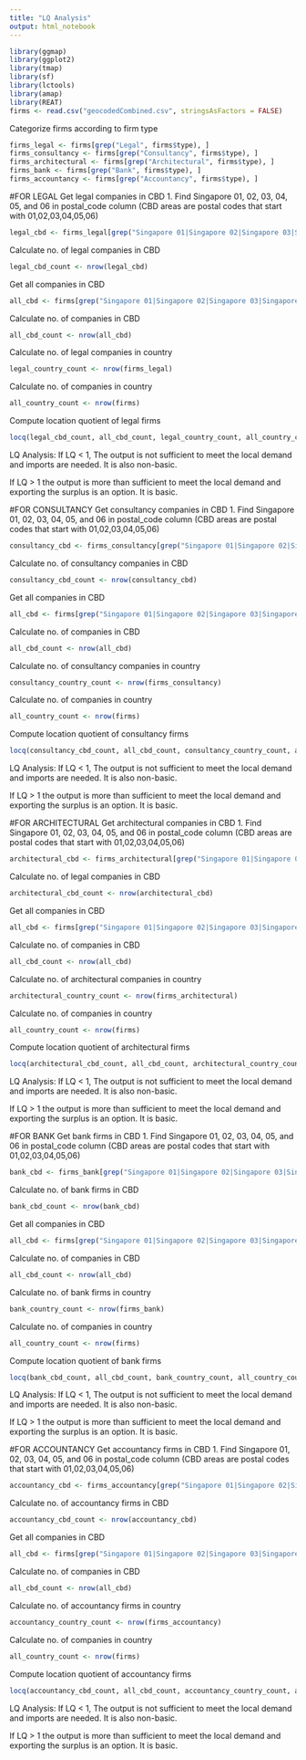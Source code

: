 ```yaml
---
title: "LQ Analysis"
output: html_notebook
---
```


```r
library(ggmap)
library(ggplot2)
library(tmap)
library(sf)
library(lctools)
library(amap)
library(REAT)
firms <- read.csv("geocodedCombined.csv", stringsAsFactors = FALSE)
```

Categorize firms according to firm type
```r
firms_legal <- firms[grep("Legal", firms$type), ]
firms_consultancy <- firms[grep("Consultancy", firms$type), ]
firms_architectural <- firms[grep("Architectural", firms$type), ]
firms_bank <- firms[grep("Bank", firms$type), ]
firms_accountancy <- firms[grep("Accountancy", firms$type), ]
```

#FOR LEGAL
Get legal companies in CBD
1. Find Singapore 01, 02, 03, 04, 05, and 06 in postal_code column
(CBD areas are postal codes that start with 01,02,03,04,05,06)
```r
legal_cbd <- firms_legal[grep("Singapore 01|Singapore 02|Singapore 03|Singapore 04|Singapore 05|Singapore 06", firms_legal$postal_code), ]
```

Calculate no. of legal companies in CBD
```r
legal_cbd_count <- nrow(legal_cbd)
```

Get all companies in CBD
```r
all_cbd <- firms[grep("Singapore 01|Singapore 02|Singapore 03|Singapore 04|Singapore 05|Singapore 06", firms$postal_code), ]
```

Calculate no. of companies in CBD
```r
all_cbd_count <- nrow(all_cbd)
```

Calculate no. of legal companies in country
```r
legal_country_count <- nrow(firms_legal)
```

Calculate no. of companies in country
```r
all_country_count <- nrow(firms)
```

Compute location quotient of legal firms
```r
locq(legal_cbd_count, all_cbd_count, legal_country_count, all_country_count)
```
LQ Analysis:
If LQ < 1, The output is not sufficient to meet the local demand and imports are needed. It is also non-basic.

If LQ > 1 the output is more than sufficient to meet the local demand and exporting the surplus is an option. It is basic.

#FOR CONSULTANCY
Get consultancy companies in CBD
1. Find Singapore 01, 02, 03, 04, 05, and 06 in postal_code column
(CBD areas are postal codes that start with 01,02,03,04,05,06)
```r
consultancy_cbd <- firms_consultancy[grep("Singapore 01|Singapore 02|Singapore 03|Singapore 04|Singapore 05|Singapore 06", firms_consultancy$postal_code), ]
```

Calculate no. of consultancy companies in CBD
```r
consultancy_cbd_count <- nrow(consultancy_cbd)
```

Get all companies in CBD
```r
all_cbd <- firms[grep("Singapore 01|Singapore 02|Singapore 03|Singapore 04|Singapore 05|Singapore 06", firms$postal_code), ]
```

Calculate no. of companies in CBD
```r
all_cbd_count <- nrow(all_cbd)
```

Calculate no. of consultancy companies in country
```r
consultancy_country_count <- nrow(firms_consultancy)
```

Calculate no. of companies in country
```r
all_country_count <- nrow(firms)
```

Compute location quotient of consultancy firms
```r
locq(consultancy_cbd_count, all_cbd_count, consultancy_country_count, all_country_count)
```
LQ Analysis:
If LQ < 1, The output is not sufficient to meet the local demand and imports are needed. It is also non-basic.

If LQ > 1 the output is more than sufficient to meet the local demand and exporting the surplus is an option. It is basic.

#FOR ARCHITECTURAL
Get architectural companies in CBD
1. Find Singapore 01, 02, 03, 04, 05, and 06 in postal_code column
(CBD areas are postal codes that start with 01,02,03,04,05,06)
```r
architectural_cbd <- firms_architectural[grep("Singapore 01|Singapore 02|Singapore 03|Singapore 04|Singapore 05|Singapore 06", firms_architectural$postal_code), ]
```

Calculate no. of legal companies in CBD
```r
architectural_cbd_count <- nrow(architectural_cbd)
```

Get all companies in CBD
```r
all_cbd <- firms[grep("Singapore 01|Singapore 02|Singapore 03|Singapore 04|Singapore 05|Singapore 06", firms$postal_code), ]
```

Calculate no. of companies in CBD
```r
all_cbd_count <- nrow(all_cbd)
```

Calculate no. of architectural companies in country
```r
architectural_country_count <- nrow(firms_architectural)
```

Calculate no. of companies in country
```r
all_country_count <- nrow(firms)
```

Compute location quotient of architectural firms
```r
locq(architectural_cbd_count, all_cbd_count, architectural_country_count, all_country_count)
```
LQ Analysis:
If LQ < 1, The output is not sufficient to meet the local demand and imports are needed. It is also non-basic.


If LQ > 1 the output is more than sufficient to meet the local demand and exporting the surplus is an option. It is basic.

#FOR BANK
Get bank firms in CBD
1. Find Singapore 01, 02, 03, 04, 05, and 06 in postal_code column
(CBD areas are postal codes that start with 01,02,03,04,05,06)
```r
bank_cbd <- firms_bank[grep("Singapore 01|Singapore 02|Singapore 03|Singapore 04|Singapore 05|Singapore 06", firms_bank$postal_code), ]
```

Calculate no. of bank firms in CBD
```r
bank_cbd_count <- nrow(bank_cbd)
```

Get all companies in CBD
```r
all_cbd <- firms[grep("Singapore 01|Singapore 02|Singapore 03|Singapore 04|Singapore 05|Singapore 06", firms$postal_code), ]
```

Calculate no. of companies in CBD
```r
all_cbd_count <- nrow(all_cbd)
```

Calculate no. of bank firms in country
```r
bank_country_count <- nrow(firms_bank)
```

Calculate no. of companies in country
```r
all_country_count <- nrow(firms)
```

Compute location quotient of bank firms
```r
locq(bank_cbd_count, all_cbd_count, bank_country_count, all_country_count)
```
LQ Analysis:
If LQ < 1, The output is not sufficient to meet the local demand and imports are needed. It is also non-basic.

If LQ > 1 the output is more than sufficient to meet the local demand and exporting the surplus is an option. It is basic.

#FOR ACCOUNTANCY
Get accountancy firms in CBD
1. Find Singapore 01, 02, 03, 04, 05, and 06 in postal_code column
(CBD areas are postal codes that start with 01,02,03,04,05,06)
```r
accountancy_cbd <- firms_accountancy[grep("Singapore 01|Singapore 02|Singapore 03|Singapore 04|Singapore 05|Singapore 06", firms_accountancy$postal_code), ]
```

Calculate no. of accountancy firms in CBD
```r
accountancy_cbd_count <- nrow(accountancy_cbd)
```

Get all companies in CBD
```r
all_cbd <- firms[grep("Singapore 01|Singapore 02|Singapore 03|Singapore 04|Singapore 05|Singapore 06", firms$postal_code), ]
```

Calculate no. of companies in CBD
```r
all_cbd_count <- nrow(all_cbd)
```

Calculate no. of accountancy firms in country
```r
accountancy_country_count <- nrow(firms_accountancy)
```

Calculate no. of companies in country
```r
all_country_count <- nrow(firms)
```

Compute location quotient of accountancy firms
```r
locq(accountancy_cbd_count, all_cbd_count, accountancy_country_count, all_country_count)
```
LQ Analysis:
If LQ < 1, The output is not sufficient to meet the local demand and imports are needed. It is also non-basic.

If LQ > 1 the output is more than sufficient to meet the local demand and exporting the surplus is an option. It is basic.